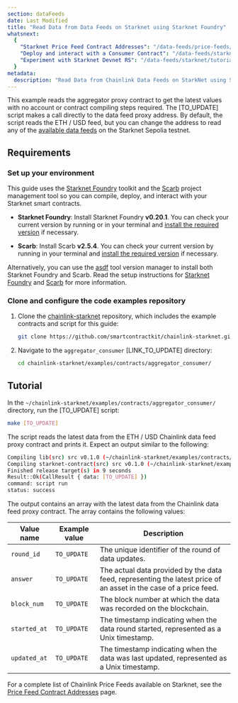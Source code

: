 ```yaml
---
section: dataFeeds
date: Last Modified
title: "Read Data from Data Feeds on Starknet using Starknet Foundry"
whatsnext:
  {
    "Starknet Price Feed Contract Addresses": "/data-feeds/price-feeds/addresses?network=starknet",
    "Deploy and interact with a Consumer Contract": "/data-feeds/starknet/tutorials/snfoundry/consumer-contract",
    "Experiment with Starknet Devnet RS": "/data-feeds/starknet/tutorials/snfoundry/sn-devnet-rs",
  }
metadata:
  description: "Read Data from Chainlink Data Feeds on StarkNet using Starknet Foundry."
---
```



This example reads the aggregator proxy contract to get the latest values with no account or contract compiling steps required. The [TO_UPDATE] script makes a call directly to the data feed proxy address. By default, the script reads the ETH / USD feed, but you can change the address to read any of the [available data feeds](/data-feeds/price-feeds/addresses?network=starknet) on the Starknet Sepolia testnet.

## Requirements

### Set up your environment

This guide uses the [Starknet Foundry](https://github.com/foundry-rs/starknet-foundry) toolkit and the [Scarb](https://github.com/software-mansion/scarb) project management tool so you can compile, deploy, and interact with your Starknet smart contracts.

- **Starknet Foundry**: Install Starknet Foundry **v0.20.1**. You can check your current version by running <CopyText text="snforge --version" code/> or <CopyText text="sncast --version" code/> in your terminal and [install the required version](https://github.com/foundry-rs/starknet-foundry#installation) if necessary.

- **Scarb**: Install Scarb **v2.5.4**. You can check your current version by running <CopyText text="scarb --version" code/> in your terminal and [install the required version](https://docs.swmansion.com/scarb/download.html#install-via-installation-script) if necessary.

Alternatively, you can use the [asdf](https://asdf-vm.com/guide/introduction.html) tool version manager to install both Starknet Foundry and Scarb. Read the setup instructions for [Starknet Foundry](https://github.com/foundry-rs/asdf-starknet-foundry) and [Scarb](https://docs.swmansion.com/scarb/download.html#install-via-asdf) for more information.

### Clone and configure the code examples repository

1. Clone the [chainlink-starknet](https://github.com/smartcontractkit/chainlink-starknet/) repository, which includes the example contracts and script for this guide:

   ```bash
   git clone https://github.com/smartcontractkit/chainlink-starknet.git
   ```

1. Navigate to the `aggregator_consumer` [LINK_TO_UPDATE] directory:

   ```bash
   cd chainlink-starknet/examples/contracts/aggregator_consumer/
   ```

## Tutorial

In the `~/chainlink-starknet/examples/contracts/aggregator_consumer/` directory, run the [TO_UPDATE] script:

```bash
make [TO_UPDATE]
```

The script reads the latest data from the ETH / USD Chainlink data feed proxy contract and prints it. Expect an output similar to the following:

```bash
Compiling lib(src) src v0.1.0 (~/chainlink-starknet/examples/contracts/aggregator_consumer/scripts/Scarb.toml)
Compiling starknet-contract(src) src v0.1.0 (~/chainlink-starknet/examples/contracts/aggregator_consumer/scripts/Scarb.toml)
Finished release target(s) in 9 seconds
Result::Ok(CallResult { data: [TO_UPDATE] })
command: script run
status: success
```

The output contains an array with the latest data from the Chainlink data feed proxy contract. The array contains the following values:

| Value name   | Example value | Description                                                                                                       |
| ------------ | ------------- | ----------------------------------------------------------------------------------------------------------------- |
| `round_id`   | `TO_UPDATE`   | The unique identifier of the round of data updates.                                                               |
| `answer`     | `TO_UPDATE`   | The actual data provided by the data feed, representing the latest price of an asset in the case of a price feed. |
| `block_num`  | `TO_UPDATE`   | The block number at which the data was recorded on the blockchain.                                                |
| `started_at` | `TO_UPDATE`   | The timestamp indicating when the data round started, represented as a Unix timestamp.                            |
| `updated_at` | `TO_UPDATE`   | The timestamp indicating when the data was last updated, represented as a Unix timestamp.                         |

For a complete list of Chainlink Price Feeds available on Starknet, see the [Price Feed Contract Addresses](/data-feeds/price-feeds/addresses?network=starknet) page.
